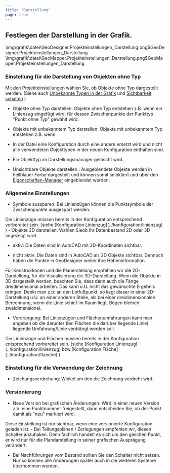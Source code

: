 ```yaml
---
title: "Darstellung"
page: true
---
```

## Festlegen der Darstellung in der Grafik.

<GeoDesigner>
<Image>\img\grafik\datei\GeoDesigner.Projekteinstellungen_Darstellung.png$GeoDesigner.Projekteinstellungen_Darstellung</Image>
</GeoDesigner>
<GeoMapper>
<Image>\img\grafik\datei\GeoMapper.Projekteinstellungen_Darstellung.png$GeoMapper.Projekteinstellungen_Darstellung</Image>
</GeoMapper>
 

### Einstellung f&#252;r die Darstellung von Objekten ohne Typ
Mit den Projekteinstellungen w&#228;hlen Sie, ob Objekte ohne Typ dargestellt werden. (Siehe auch [Unbekannte Typen in der Grafik](../grafik/unbekanntertyp)
 und [Sichtbarkeit schalten](../ansicht/objektsichtbarkeiten_schalten)
)

- <Bold> Objekte ohne Typ darstellen: </Bold>  Objekte ohne Typ entstehen z.B. wenn ein Linienzug eingef&#252;gt wird, f&#252;r dessen Zwischenpunkte der Punkttyp &quot;Punkt ohne Typ&quot; gew&#228;hlt wird.

- <Bold> Objekte mit unbekanntem Typ darstellen: </Bold>  Objekte mit unbekanntem Typ entstehen z.B. wenn:

-  In der Datei eine Konfiguration durch eine andere ersetzt wird und nicht alle verwendeten Objekttypen in der neuen Konfiguration enthalten sind.

- Ein Objekttyp im Darstellungsmanager gel&#246;scht wird.



- <Bold> Unsichtbare Objekte darstellen </Bold> : Ausgeblendete Objekte werden in hellblauer Farbe dargestellt und k&#246;nnen somit selektiert und &#252;ber den 
[Eigenschaften-Manager](../eigenschaftsmanager/uebersicht)
 eingeblendet werden. 




### Allgemeine Einstellungen

- <Bold> Symbole aussparen: </Bold>  Bei Linienz&#252;gen k&#246;nnen die Punktsymbole der Zwischenpunkte ausgespart werden.



<Success>
Die Linienz&#252;ge m&#252;ssen bereits in der Konfiguration entsprechend vorbereitet sein. (siehe [Konfiguration Linienzug](../konfiguration/linienzug)
)
</Success>

<GeoDesigner>
- <Bold> Objekte 3D darstellen: </Bold>  W&#228;hlen Sieob Ihr Datenbestand 2D oder 3D angezeigt wird.


-  aktiv: Die Daten sind in AutoCAD mit 3D-Koordinaten sichtbar.


-  nicht aktiv: Die Daten sind in AutoCAD als 2D Objekte sichtbar. Dennoch haben die Punkte in GeoDesigner weiter ihre H&#246;heninformation.






<Success>
F&#252;r Konstruktionen und die Planerstellung empfehlen wir die 2D-Darstellung, f&#252;r die Visualisierung die 3D-Darstellung.
</Success>

<Success>
Wenn die Objekte in 3D dargestellt werden, beachten Sie, dass dann auch die F&#228;nge dreidimensional arbeiten. Das kann u.U. nicht das gew&#252;nschte Ergebnis bringen. Denkt man z.b: an den Lotfu&#223;punkt, so liegt dieser in einer 2D-Darstellung u.U. an einer anderen Stelle, als bei einer dreidimensionalen Berechnung, wenn die Linie schief im Raum liegt.
</Success>

<Success>
B&#246;gen bleiben zweidimensional.
</Success>

</GeoDesigner>


- <Bold> Verdr&#228;ngung: </Bold>  Bei Linienz&#252;gen und Fl&#228;chenumfahrungen kann man angeben ob die darunter (bei Fl&#228;chen die dar&#252;ber liegende Linie) liegende Umfahrung/Linie verdr&#228;ngt werden soll.



<Success>
Die Linienz&#252;ge und Fl&#228;chen m&#252;ssen bereits in der Konfiguration entsprechend vorbereitet sein. (siehe [Konfiguration Linienzug](../konfiguration/linienzug)
 bzw.[Konfiguration Fl&#228;che](../konfiguration/flaeche)
)
</Success>

### Einstellung f&#252;r die Verwendung der Zeichnung

- <Bold> Zeichungsverdrehung: </Bold>  Winkel um den die Zeichnung verdreht wird.  



### Versionierung

- <Bold> Neue Version bei grafischen &#196;nderungen: </Bold>  Wird in einer neuen Version z.b. eine Punktnummer freigestellt, dann entscheiden Sie, ob der Punkt damit als &quot;neu&quot; markiert wird. 


<Success>
Diese Einstellung ist nur sichtbar, wenn eine versionierte Konfiguration geladen ist.

</Success>
-  Bei Teilungspl&#228;nen / Zerlegungen empfehlen wir, diesen Schalter anzuhaken. Denn fachlich handelt es sich um den gleichen Punkt, er wird nur f&#252;r die Plandarstellung in seiner grafischen Auspr&#228;gung ver&#228;ndert.

-  Bei Nachf&#252;hrungen vom Bestand sollten Sie den Schalter nicht setzen. Nur so k&#246;nnen alle &#196;nderungen sp&#228;ter auch in die weiteren Systeme &#252;bernommen werden.





